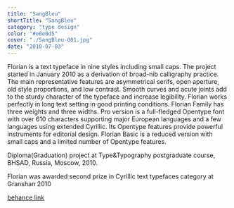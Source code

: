 ```yaml
---
title: "SangBleu"
shortTitle: "SangBleu"
category: "type design"
color: "#e0e0d5"
cover: "./SangBleu-001.jpg"
date: "2010-07-03"
---
```


Florian is a text typeface in nine styles including small caps. The project started in January 2010 as a derivation of broad-nib calligraphy practice. The main representative features are asymmetrical serifs, open aperture, old style proportions, and low contrast. Smooth curves and acute joints add to the sturdy character of the typeface and increase legibility. Florian works perfectly in long text setting in good printing conditions. Florian Family has three weights and three widths. Pro version is a full-fledged Opentype font with over 610 characters supporting major European languages and a few languages using extended Cyrillic. Its Opentype features provide powerful instruments for editorial design. Florian Basic is a reduced version with small caps and a limited number of Opentype features.

Diploma(Graduation) project at Type&Typography postgraduate course, BHSAD, Russia, Moscow, 2010.

Florian was awarded second prize in Cyrillic text typefaces category at Granshan 2010

<a href="https://www.behance.net/gallery/548744/Florian-Family">behance link</a>
